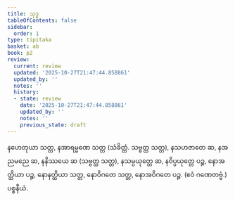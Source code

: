 ```yaml
---
title: သုဒ္ဓ
tableOfContents: false
sidebar:
  order: 1
type: tipitaka
basket: ab
book: p2
review:
  current: review
  updated: '2025-10-27T21:47:44.858861'
  updated_by: ''
  notes: ''
  history:
  - state: review
    date: '2025-10-27T21:47:44.858861'
    updated_by: ''
    notes: ''
    previous_state: draft
---
```



<ReviewStatus review={frontmatter.review} showDetails={true} />

<HypothesisAnnotation frontmatter={frontmatter} />

<DynamicBreadcrumb />

<Division number="199" book="p2" e="ch" v="38" p="84">

<Paragraph number="538" book="p2">
နဟေတုယာ သတ္တ, နအာရမ္မဏေ သတ္တ (သံခိတ္တံ. သဗ္ဗတ္ထ သတ္တ), နသဟဇာတေ ဆ, နအညမညေ ဆ, နနိဿယေ ဆ (သဗ္ဗတ္ထ သတ္တ), နသမ္ပယုတ္တေ ဆ, နဝိပ္ပယုတ္တေ ပဉ္စ, နောအတ္ထိယာ ပဉ္စ, နောနတ္ထိယာ သတ္တ, နောဝိဂတေ သတ္တ, နောအဝိဂတေ ပဉ္စ. (ဧဝံ ဂဏေတဗ္ဗံ.)

</Paragraph>
</Division>

<Paragraph number="539" type="center" book="p2">
ပစ္စနီယံ.
</Paragraph>